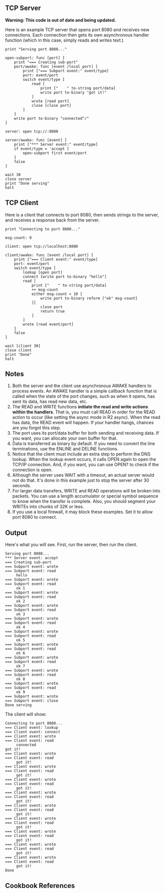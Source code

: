 {{Cookbook|title=TCP Port Examples|author=Carl Sassenrath|level=2|category=Network}}

== TCP Server ==

'''Warning: This code is out of date and being updated.'''

Here is an example TCP server that opens port 8080 and receives new connections. Each connection then gets its own asynchronous handler function (which in this case, simply reads and writes text.)

<pre>
print "Serving port 8080..."

open-subport: func [port] [
    print "=== Creating sub-port"
    port/awake: func [event /local port] [
        print ["=== Subport event:" event/type]
        port: event/port
        switch event/type [
            read [
                print ["    " to-string port/data]
                write port to-binary "got it!"
            ]
            wrote [read port]
            close [close port]
        ]
    ]
    write port to-binary "connected^/"
]

server: open tcp://:8080

server/awake: func [event] [
    print ["*** Server event:" event/type]
    if event/type = 'accept [
        open-subport first event/port
    ]
    false
]

wait 30
close server
print "Done serving"
halt
</pre>

== TCP Client ==

Here is a client that connects to port 8080, then sends strings to the server, and receives a response back from the server.

<pre>
print "Connecting to port 8080..."

msg-count: 0

client: open tcp://localhost:8080

client/awake: func [event /local port] [
    print ["=== Client event:" event/type]
    port: event/port
    switch event/type [
        lookup [open port]
        connect [write port to-binary "hello"]
        read [
            print ["    " to-string port/data]
            ++ msg-count
            either msg-count < 10 [
                write port to-binary reform ["ok" msg-count]
            ][
                close port
                return true
            ]
        ]
        wrote [read event/port]
    ]
    false
]

wait [client 30]
close client
print "Done"
halt
</pre>

== Notes ==

#Both the server and the client use asynchronous AWAKE handlers to process events. An AWAKE handler is a simple callback function that is called when the state of the port changes, such as when it opens, has sent its data, has read new data, etc.
#The READ and WRITE functions '''initiate the read and write actions within the handlers'''. That is, you must call READ in order for the READ action to occur (like setting the async mode in R2 async). When the read has data, the READ event will happen. If your handler hangs, chances are you forgot this step.
#The port uses its port/data buffer for both sending and receiving data. If you want, you can allocate your own buffer for that.
#Data is transferred as binary by default. If you need to convert the line terminations, use the ENLINE and DELINE functions.
#Notice that the client must include an extra step to perform the DNS lookup. When the lookup event occurs, it calls OPEN again to open the TCP/IP connection. And, if you want, you can use OPEN? to check if the connection is open.
#Although the server uses WAIT with a timeout, an actual server would not do that. It's done in this example just to stop the server after 30 seconds.
#For larger data transfers, WRITE and READ operations will be broken into packets. You can use a length accumulator or special symbol sequence to know when the transfer is complete. Also, you should segment your WRITEs into chunks of 32K or less.
#If you use a local firewall, it may block these examples. Set it to allow port 8080 to connect.

== Output ==

Here's what you will see. First, run the server, then run the client.

<pre>
Serving port 8080...
*** Server event: accept
=== Creating sub-port
=== Subport event: wrote
=== Subport event: read
     hello
=== Subport event: wrote
=== Subport event: read
     ok 1
=== Subport event: wrote
=== Subport event: read
     ok 2
=== Subport event: wrote
=== Subport event: read
     ok 3
=== Subport event: wrote
=== Subport event: read
     ok 4
=== Subport event: wrote
=== Subport event: read
     ok 5
=== Subport event: wrote
=== Subport event: read
     ok 6
=== Subport event: wrote
=== Subport event: read
     ok 7
=== Subport event: wrote
=== Subport event: read
     ok 8
=== Subport event: wrote
=== Subport event: read
     ok 9
=== Subport event: wrote
=== Subport event: close
Done serving
</pre>

The client will show:

<pre>
Connecting to port 8080...
=== Client event: lookup
=== Client event: connect
=== Client event: wrote
=== Client event: read
     connected
got it!
=== Client event: wrote
=== Client event: read
     got it!
=== Client event: wrote
=== Client event: read
     got it!
=== Client event: wrote
=== Client event: read
     got it!
=== Client event: wrote
=== Client event: read
     got it!
=== Client event: wrote
=== Client event: read
     got it!
=== Client event: wrote
=== Client event: read
     got it!
=== Client event: wrote
=== Client event: read
     got it!
=== Client event: wrote
=== Client event: read
     got it!
=== Client event: wrote
=== Client event: read
     got it!
Done
</pre>

== Cookbook References ==

{{:Cookbook References}}